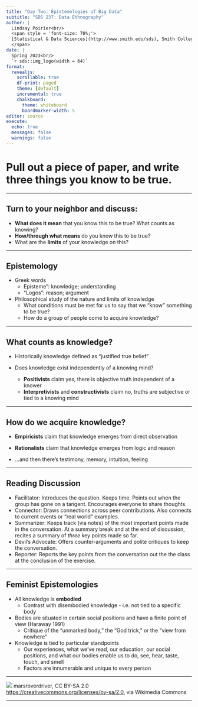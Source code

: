 ```yaml
---
title: "Day Two: Epistemologies of Big Data"
subtitle: "SDS 237: Data Ethnography"
author: |
  Lindsay Poirier<br/>
  <span style = 'font-size: 70%;'>
  [Statistical & Data Sciences](http://www.smith.edu/sds), Smith College<br/>
  </span>
date: |
  Spring 2023<br/>
  `r sds::img_logo(width = 64)`
format: 
  revealjs:
    scrollable: true
    df-print: paged
    theme: [default]
    incremental: true
    chalkboard:
      theme: whiteboard
      boardmarker-width: 5
editor: source
execute:
  echo: true
  messages: false
  warnings: false
---
```



# Pull out a piece of paper, and write three things you know to be true.

---

## Turn to your neighbor and discuss:

- **What does it mean** that you know this to be true? What counts as knowing?
- **How/through what means** do you know this to be true? 
- What are the **limits** of your knowledge on this?

---

## Epistemology

- Greek words
  - Episteme": knowledge; understanding
  - "Logos": reason; argument
- Philosophical study of the nature and limits of knowledge
  - What conditions must be met for us to say that we "know" something to be true?
  - How do a group of people come to acquire knowledge?
  
---

## What counts as knowledge?

- Historically knowledge defined as "justified true belief"
- Does knowledge exist independently of a knowing mind?

  - **Positivists** claim yes, there is objective truth independent of a knower
  - **Interpretivists** and **constructivists** claim no, truths are subjective or tied to a knowing mind
  
---

## How do we acquire knowledge?

- **Empiricists** claim that knowledge emerges from direct observation
- **Rationalists** claim that knowledge emerges from logic and reason

- ...and then there’s testimony, memory, intuition, feeling

---

## Reading Discussion

-   Facilitator: Introduces the question. Keeps time. Points out when the group has gone on a tangent. Encourages everyone to share thoughts. 
-   Connector: Draws connections across peer contributions. Also connects to current events or "real world" examples.
-   Summarizer: Keeps track (via notes) of the most important points made in the conversation. At a summary break and at the end of discussion, recites a summary of *three* key points made so far. 
-   Devil's Advocate: Offers counter-arguments and polite critiques to keep the conversation. 
-   Reporter: Reports the key points from the conversation out the the class at the conclusion of the exercise.

---

## Feminist Epistemologies

- All knowledge is **embodied**
  - Contrast with disembodied knowledge - i.e. not tied to a specific body
- Bodies are situated in certain social positions and have a finite point of view (Haraway 1991)
  - Critique of the "unmarked body," the "God trick," or the "view from nowhere"
- Knowledge is tied to particular standpoints 
  - Our experiences, what we’ve read, our education, our social positions, and what our bodies enable us to do, see, hear, taste, touch, and smell
  - Factors are innumerable and unique to every person

---

![](https://upload.wikimedia.org/wikipedia/commons/7/78/Traquair_House_Maze.jpg)
marsroverdriver, CC BY-SA 2.0 <https://creativecommons.org/licenses/by-sa/2.0>, via Wikimedia Commons


---




 

